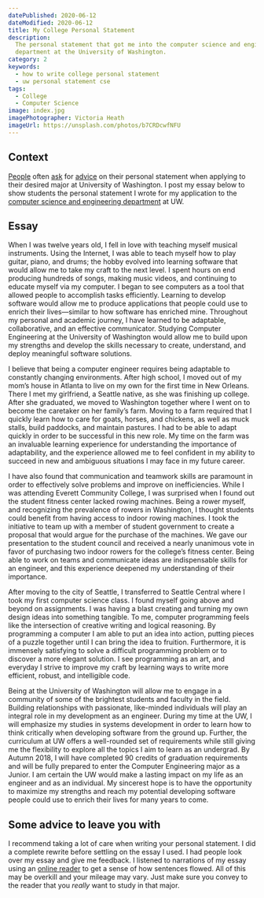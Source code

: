 ```yaml
---
datePublished: 2020-06-12
dateModified: 2020-06-12
title: My College Personal Statement
description:
  The personal statement that got me into the computer science and engineering
  department at the University of Washington.
category: 2
keywords:
  - how to write college personal statement
  - uw personal statement cse
tags:
  - College
  - Computer Science
image: index.jpg
imagePhotographer: Victoria Heath
imageUrl: https://unsplash.com/photos/b7CRDcwfNFU
---
```


## Context

[People](https://www.reddit.com/r/udub/comments/eis7x1/major_personal_statement_tips/)
often
[ask](https://www.reddit.com/r/udub/comments/6ulwga/tips_for_writing_a_personal_statement_for/)
for
[advice](https://www.reddit.com/r/udub/comments/9j49pp/uw_students_what_did_you_write_about_in_your/)
on their personal statement when applying to their desired major at University
of Washington. I post my essay below to show students the personal statement I
wrote for my application to the
[computer science and engineering department](https://cs.uw.edu) at UW.

## Essay

When I was twelve years old, I fell in love with teaching myself musical
instruments. Using the Internet, I was able to teach myself how to play guitar,
piano, and drums; the hobby evolved into learning software that would allow me
to take my craft to the next level. I spent hours on end producing hundreds of
songs, making music videos, and continuing to educate myself via my computer. I
began to see computers as a tool that allowed people to accomplish tasks
efficiently. Learning to develop software would allow me to produce applications
that people could use to enrich their lives—similar to how software has enriched
mine. Throughout my personal and academic journey, I have learned to be
adaptable, collaborative, and an effective communicator. Studying Computer
Engineering at the University of Washington would allow me to build upon my
strengths and develop the skills necessary to create, understand, and deploy
meaningful software solutions.

I believe that being a computer engineer requires being adaptable to constantly
changing environments. After high school, I moved out of my mom’s house in
Atlanta to live on my own for the first time in New Orleans. There I met my
girlfriend, a Seattle native, as she was finishing up college. After she
graduated, we moved to Washington together where I went on to become the
caretaker on her family’s farm. Moving to a farm required that I quickly learn
how to care for goats, horses, and chickens, as well as muck stalls, build
paddocks, and maintain pastures. I had to be able to adapt quickly in order to
be successful in this new role. My time on the farm was an invaluable learning
experience for understanding the importance of adaptability, and the experience
allowed me to feel confident in my ability to succeed in new and ambiguous
situations I may face in my future career.

I have also found that communication and teamwork skills are paramount in order
to effectively solve problems and improve on inefficiencies. While I was
attending Everett Community College, I was surprised when I found out the
student fitness center lacked rowing machines. Being a rower myself, and
recognizing the prevalence of rowers in Washington, I thought students could
benefit from having access to indoor rowing machines. I took the initiative to
team up with a member of student government to create a proposal that would
argue for the purchase of the machines. We gave our presentation to the student
council and received a nearly unanimous vote in favor of purchasing two indoor
rowers for the college’s fitness center. Being able to work on teams and
communicate ideas are indispensable skills for an engineer, and this experience
deepened my understanding of their importance.

After moving to the city of Seattle, I transferred to Seattle Central where I
took my first computer science class. I found myself going above and beyond on
assignments. I was having a blast creating and turning my own design ideas into
something tangible. To me, computer programming feels like the intersection of
creative writing and logical reasoning. By programming a computer I am able to
put an idea into action, putting pieces of a puzzle together until I can bring
the idea to fruition. Furthermore, it is immensely satisfying to solve a
difficult programming problem or to discover a more elegant solution. I see
programming as an art, and everyday I strive to improve my craft by learning
ways to write more efficient, robust, and intelligible code.

Being at the University of Washington will allow me to engage in a community of
some of the brightest students and faculty in the field. Building relationships
with passionate, like-minded individuals will play an integral role in my
development as an engineer. During my time at the UW, I will emphasize my
studies in systems development in order to learn how to think critically when
developing software from the ground up. Further, the curriculum at UW offers a
well-rounded set of requirements while still giving me the flexibility to
explore all the topics I aim to learn as an undergrad. By Autumn 2018, I will
have completed 90 credits of graduation requirements and will be fully prepared
to enter the Computer Engineering major as a Junior. I am certain the UW would
make a lasting impact on my life as an engineer and as an individual. My
sincerest hope is to have the opportunity to maximize my strengths and reach my
potential developing software people could use to enrich their lives for many
years to come.

## Some advice to leave you with

I recommend taking a lot of care when writing your personal statement. I did a
complete rewrite before settling on the essay I used. I had people look over my
essay and give me feedback. I listened to narrations of my essay using an
[online reader](https://www.naturalreaders.com/online/) to get a sense of how
sentences flowed. All of this may be overkill and your mileage may vary. Just
make sure you convey to the reader that you _really_ want to study in that
major.

